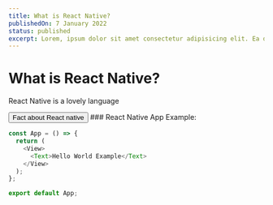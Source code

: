 ---
title: What is React Native?
publishedOn: 7 January 2022
status: published
excerpt: Lorem, ipsum dolor sit amet consectetur adipisicing elit. Ea deserunt ab maiores eligendi nemo, ipsa, pariatur
---


<Meta title='What is React Native - PressBlog' />

# What is React Native?

React Native is a lovely language

<Tooltip label="It's not actually a language though">
  <button>Fact about React native</button>
</Tooltip>
### React Native App Example:

```js
const App = () => {
  return (
    <View>
      <Text>Hello World Example</Text>
    </View>
  );
};

export default App;
```
